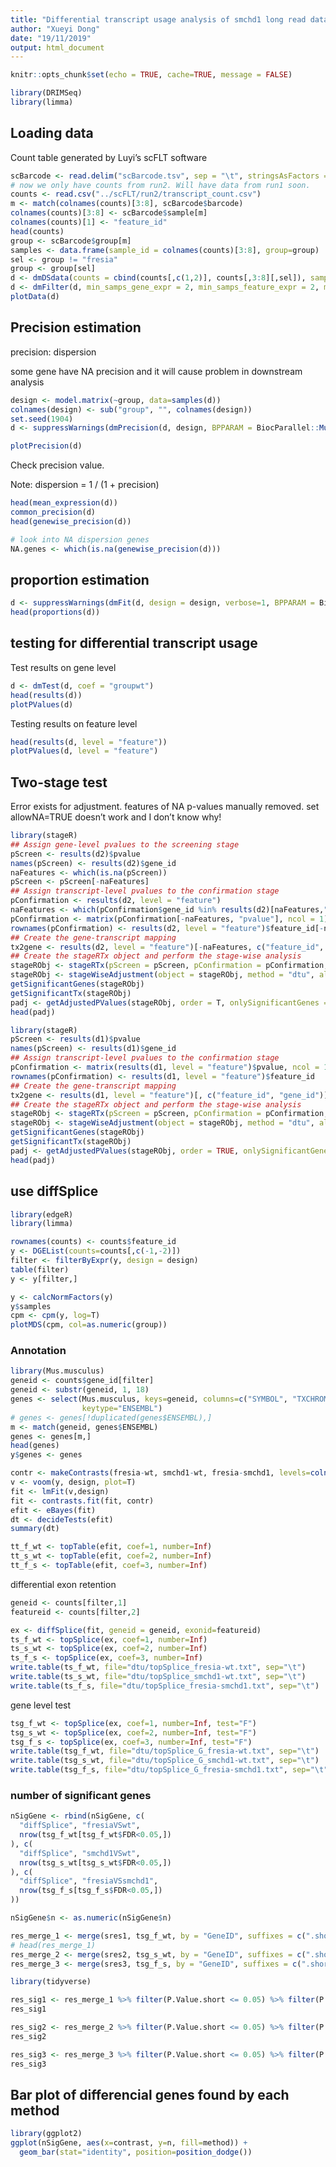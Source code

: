 ```yaml
---
title: "Differential transcript usage analysis of smchd1 long read dataset using DRIMSeq"
author: "Xueyi Dong"
date: "19/11/2019"
output: html_document
---
```


```r
knitr::opts_chunk$set(echo = TRUE, cache=TRUE, message = FALSE)
```

```r
library(DRIMSeq)
library(limma)
```

## Loading data

Count table generated by Luyi's scFLT software

```r
scBarcode <- read.delim("scBarcode.tsv", sep = "\t", stringsAsFactors = FALSE)
# now we only have counts from run2. Will have data from run1 soon.
counts <- read.csv("../scFLT/run2/transcript_count.csv")
m <- match(colnames(counts)[3:8], scBarcode$barcode)
colnames(counts)[3:8] <- scBarcode$sample[m]
colnames(counts)[1] <- "feature_id"
head(counts)
group <- scBarcode$group[m]
samples <- data.frame(sample_id = colnames(counts)[3:8], group=group)
sel <- group != "fresia"
group <- group[sel]
d <- dmDSdata(counts = cbind(counts[,c(1,2)], counts[,3:8][,sel]), samples = samples[sel,])
d <- dmFilter(d, min_samps_gene_expr = 2, min_samps_feature_expr = 2, min_gene_expr = 10, min_feature_expr = 5, run_gene_twice = T)
plotData(d)
```



## Precision estimation

precision: dispersion

some gene have NA precision and it will cause problem in downstream analysis

```r
design <- model.matrix(~group, data=samples(d))
colnames(design) <- sub("group", "", colnames(design))
set.seed(1904)
d <- suppressWarnings(dmPrecision(d, design, BPPARAM = BiocParallel::MulticoreParam(16)))

plotPrecision(d)
```

Check precision value.

Note: dispersion = 1 / (1 + precision)

```r
head(mean_expression(d))
common_precision(d)
head(genewise_precision(d))
```


```r
# look into NA dispersion genes
NA.genes <- which(is.na(genewise_precision(d)))
```


## proportion estimation

```r
d <- suppressWarnings(dmFit(d, design = design, verbose=1, BPPARAM = BiocParallel::MulticoreParam(16)))
head(proportions(d))
```
## testing for differential transcript usage

Test results on gene level

```r
d <- dmTest(d, coef = "groupwt")
head(results(d))
plotPValues(d)
```

Testing results on feature level

```r
head(results(d, level = "feature"))
plotPValues(d, level = "feature")
```

## Two-stage test

Error exists for adjustment. 
features of NA p-values manually removed. set allowNA=TRUE doesn't work and I don't know why!

```r
library(stageR)
## Assign gene-level pvalues to the screening stage
pScreen <- results(d2)$pvalue
names(pScreen) <- results(d2)$gene_id
naFeatures <- which(is.na(pScreen))
pScreen <- pScreen[-naFeatures]
## Assign transcript-level pvalues to the confirmation stage
pConfirmation <- results(d2, level = "feature")
naFeatures <- which(pConfirmation$gene_id %in% results(d2)[naFeatures,"gene_id"])
pConfirmation <- matrix(pConfirmation[-naFeatures, "pvalue"], ncol = 1)
rownames(pConfirmation) <- results(d2, level = "feature")$feature_id[-naFeatures]
## Create the gene-transcript mapping
tx2gene <- results(d2, level = "feature")[-naFeatures, c("feature_id", "gene_id")]
## Create the stageRTx object and perform the stage-wise analysis
stageRObj <- stageRTx(pScreen = pScreen, pConfirmation = pConfirmation, pScreenAdjusted = FALSE, tx2gene = tx2gene)
stageRObj <- stageWiseAdjustment(object = stageRObj, method = "dtu", alpha = 0.05)
getSignificantGenes(stageRObj)
getSignificantTx(stageRObj)
padj <- getAdjustedPValues(stageRObj, order = T, onlySignificantGenes = FALSE)
head(padj)
```

```r
library(stageR)
pScreen <- results(d1)$pvalue
names(pScreen) <- results(d1)$gene_id
## Assign transcript-level pvalues to the confirmation stage
pConfirmation <- matrix(results(d1, level = "feature")$pvalue, ncol = 1)
rownames(pConfirmation) <- results(d1, level = "feature")$feature_id
## Create the gene-transcript mapping
tx2gene <- results(d1, level = "feature")[, c("feature_id", "gene_id")]
## Create the stageRTx object and perform the stage-wise analysis
stageRObj <- stageRTx(pScreen = pScreen, pConfirmation = pConfirmation, pScreenAdjusted = FALSE, tx2gene = tx2gene)
stageRObj <- stageWiseAdjustment(object = stageRObj, method = "dtu", alpha = 0.05, allowNA=TRUE)
getSignificantGenes(stageRObj)
getSignificantTx(stageRObj)
padj <- getAdjustedPValues(stageRObj, order = TRUE, onlySignificantGenes = FALSE)
head(padj)
```

## use diffSplice

```r
library(edgeR)
library(limma)
```

```r
rownames(counts) <- counts$feature_id
y <- DGEList(counts=counts[,c(-1,-2)])
filter <- filterByExpr(y, design = design)
table(filter)
y <- y[filter,]
```

```r
y <- calcNormFactors(y)
y$samples
cpm <- cpm(y, log=T)
plotMDS(cpm, col=as.numeric(group))
```

### Annotation

```r
library(Mus.musculus)
geneid <- counts$gene_id[filter]
geneid <- substr(geneid, 1, 18)
genes <- select(Mus.musculus, keys=geneid, columns=c("SYMBOL", "TXCHROM","ENTREZID"), 
                keytype="ENSEMBL")
# genes <- genes[!duplicated(genes$ENSEMBL),]
m <- match(geneid, genes$ENSEMBL)
genes <- genes[m,]
head(genes)
y$genes <- genes
```

```r
contr <- makeContrasts(fresia-wt, smchd1-wt, fresia-smchd1, levels=colnames(design))
v <- voom(y, design, plot=T)
fit <- lmFit(v,design)
fit <- contrasts.fit(fit, contr)
efit <- eBayes(fit)
dt <- decideTests(efit)
summary(dt)
```

```r
tt_f_wt <- topTable(efit, coef=1, number=Inf)
tt_s_wt <- topTable(efit, coef=2, number=Inf)
tt_f_s <- topTable(efit, coef=3, number=Inf)
```

differential exon retention

```r
geneid <- counts[filter,1]
featureid <- counts[filter,2]

ex <- diffSplice(fit, geneid = geneid, exonid=featureid)
ts_f_wt <- topSplice(ex, coef=1, number=Inf)
ts_s_wt <- topSplice(ex, coef=2, number=Inf)
ts_f_s <- topSplice(ex, coef=3, number=Inf)
write.table(ts_f_wt, file="dtu/topSplice_fresia-wt.txt", sep="\t")
write.table(ts_s_wt, file="dtu/topSplice_smchd1-wt.txt", sep="\t")
write.table(ts_f_s, file="dtu/topSplice_fresia-smchd1.txt", sep="\t")
```

gene level test
```r
tsg_f_wt <- topSplice(ex, coef=1, number=Inf, test="F")
tsg_s_wt <- topSplice(ex, coef=2, number=Inf, test="F")
tsg_f_s <- topSplice(ex, coef=3, number=Inf, test="F")
write.table(tsg_f_wt, file="dtu/topSplice_G_fresia-wt.txt", sep="\t")
write.table(tsg_s_wt, file="dtu/topSplice_G_smchd1-wt.txt", sep="\t")
write.table(tsg_f_s, file="dtu/topSplice_G_fresia-smchd1.txt", sep="\t")
```

### number of significant genes

```r
nSigGene <- rbind(nSigGene, c(
  "diffSplice", "fresiaVSwt",
  nrow(tsg_f_wt[tsg_f_wt$FDR<0.05,])
), c(
  "diffSplice", "smchd1VSwt",
  nrow(tsg_s_wt[tsg_s_wt$FDR<0.05,])
), c(
  "diffSplice", "fresiaVSsmchd1",
  nrow(tsg_f_s[tsg_f_s$FDR<0.05,])
))

nSigGene$n <- as.numeric(nSigGene$n)
```


```r
res_merge_1 <- merge(sres1, tsg_f_wt, by = "GeneID", suffixes = c(".short", ".long"))
# head(res_merge_1)
res_merge_2 <- merge(sres2, tsg_s_wt, by = "GeneID", suffixes = c(".short", ".long"))
res_merge_3 <- merge(sres3, tsg_f_s, by = "GeneID", suffixes = c(".short", ".long"))
```

```r
library(tidyverse)

res_sig1 <- res_merge_1 %>% filter(P.Value.short <= 0.05) %>% filter(P.Value.long <= 0.05)
res_sig1

res_sig2 <- res_merge_2 %>% filter(P.Value.short <= 0.05) %>% filter(P.Value.long <= 0.05)
res_sig2

res_sig3 <- res_merge_3 %>% filter(P.Value.short <= 0.05) %>% filter(P.Value.long <= 0.05)
res_sig3
```

## Bar plot of differencial genes found by each method

```r
library(ggplot2)
ggplot(nSigGene, aes(x=contrast, y=n, fill=method)) + 
  geom_bar(stat="identity", position=position_dodge())
```

